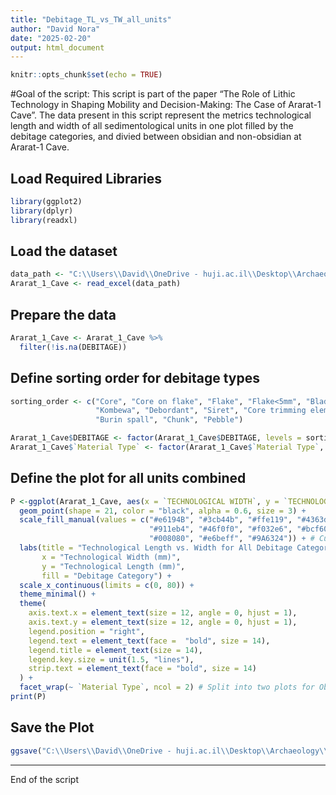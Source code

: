 ```yaml
---
title: "Debitage_TL_vs_TW_all_units"
author: "David Nora"
date: "2025-02-20"
output: html_document
---
```


```r
knitr::opts_chunk$set(echo = TRUE)
```

#Goal of the script: This script is part of the paper "The Role of Lithic Technology in Shaping Mobility and Decision-Making: The Case of Ararat-1 Cave". The data present in this script represent the metrics technological length and width of all sedimentological units in one plot filled by the debitage categories, and divied between obsidian and non-obsidian at Ararat-1 Cave.

## Load Required Libraries
```r
library(ggplot2)
library(dplyr)
library(readxl)
```

## Load the dataset
```r
data_path <- "C:\\Users\\David\\OneDrive - huji.ac.il\\Desktop\\Archaeology\\Publications\\In_Proguess\\PhD\\QSR\\Ararat1caveLithicQSR\\analysis\\data\\raw_data\\Lithic_Attribute_Analysis_Ararat_1_CaveQSR.xlsx"
Ararat_1_Cave <- read_excel(data_path)
```

## Prepare the data
```r
Ararat_1_Cave <- Ararat_1_Cave %>%
  filter(!is.na(DEBITAGE))
```

## Define sorting order for debitage types
```r
sorting_order <- c("Core", "Core on flake", "Flake", "Flake<5mm", "Blade", "Bladelet", 
                   "Kombewa", "Debordant", "Siret", "Core trimming element", 
                   "Burin spall", "Chunk", "Pebble")

Ararat_1_Cave$DEBITAGE <- factor(Ararat_1_Cave$DEBITAGE, levels = sorting_order)
Ararat_1_Cave$`Material Type` <- factor(Ararat_1_Cave$`Material Type`, levels = c("Obsidian", "Non-Obsidian"))
```

## Define the plot for all units combined
```r
P <-ggplot(Ararat_1_Cave, aes(x = `TECHNOLOGICAL WIDTH`, y = `TECHNOLOGICAL LENGTH`, fill = `DEBITAGE`)) +
  geom_point(shape = 21, color = "black", alpha = 0.6, size = 3) +
  scale_fill_manual(values = c("#e6194B", "#3cb44b", "#ffe119", "#4363d8", "#f58231", 
                               "#911eb4", "#46f0f0", "#f032e6", "#bcf60c", "#fabebe",
                               "#008080", "#e6beff", "#9A6324")) + # Custom colors
  labs(title = "Technological Length vs. Width for All Debitage Categories",
       x = "Technological Width (mm)", 
       y = "Technological Length (mm)", 
       fill = "Debitage Category") +
  scale_x_continuous(limits = c(0, 80)) +
  theme_minimal() +
  theme(
    axis.text.x = element_text(size = 12, angle = 0, hjust = 1),
    axis.text.y = element_text(size = 12, angle = 0, hjust = 1),
    legend.position = "right",
    legend.text = element_text(face =  "bold", size = 14),
    legend.title = element_text(size = 14),
    legend.key.size = unit(1.5, "lines"),
    strip.text = element_text(face = "bold", size = 14)
  ) +
  facet_wrap(~ `Material Type`, ncol = 2) # Split into two plots for Obsidian and Non-Obsidian
print(P)
```

## Save the Plot
```r
ggsave("C:\\Users\\David\\OneDrive - huji.ac.il\\Desktop\\Archaeology\\Publications\\In_Proguess\\PhD\\QSR\\Ararat1caveLithicQSR\\analysis\\data\\derived_data\\plot_debita_Obsidian_nonObsidian.png0_debitage_.png", plot = P, width = 14, height = 8, dpi = 300, bg = 'white')
```
 
---
End of the script
